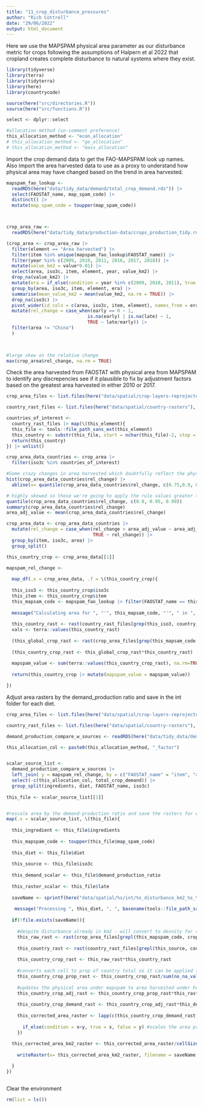 ```yaml
---
title: "11_crop_disturbance_pressures"
author: "Rich Cottrell"
date: "29/06/2022"
output: html_document
---
```


Here we use the MAPSPAM physical area parameter as our disturbance metric for crops following the assumptions of Halpern et al 2022 that cropland creates complete disturbance to natural systems where they exist.

```r
library(tidyverse)
library(terra)
library(tidyterra)
library(here)
library(countrycode)

source(here("src/directories.R"))
source(here("src/functions.R"))

select <- dplyr::select

#allocation method (un-comment preference)
this_allocation_method <- "econ_allocation"
# this_allocation_method <- "ge_allocation"
# this_allocation_method <- "mass_allocation"

```

Import the crop demand data to get the FAO-MAPSPAM look up names. Also import the area harvested data to use as a proxy to understand how physical area may have changed based on the trend in area harvested. 

```r

mapspam_fao_lookup <- 
  readRDS(here("data/tidy_data/demand/total_crop_demand.rds")) |> 
  select(FAOSTAT_name, map_spam_code) |> 
  distinct() |> 
  mutate(map_spam_code = toupper(map_spam_code))



crop_area_raw <- 
  readRDS(here("data/tidy_data/production-data/crops_production_tidy.rds"))

(crop_area <- crop_area_raw |>  
  filter(element == "Area harvested") |> 
  filter(item %in% unique(mapspam_fao_lookup$FAOSTAT_name)) |> 
  filter(year %in% c(2009, 2010, 2011, 2016, 2017, 2018)) |> 
  mutate(value_km2 = value*0.01) |>
  select(area, iso3c, item, element, year, value_km2) |> 
  drop_na(value_km2) |> 
  mutate(era = if_else(condition = year %in% c(2009, 2010, 2011), true = "early", false = "late")) |> 
  group_by(area, iso3c, item, element, era) |> 
  summarise(mean_value_km2 = mean(value_km2, na.rm = TRUE)) |> 
  drop_na(iso3c) |> 
  pivot_wider(id_cols = c(area, iso3c, item, element), names_from = era, values_from = mean_value_km2) |> 
  mutate(rel_change = case_when(early == 0 ~ 1,
                              is.na(early) | is.na(late) ~ 1,
                              TRUE ~ late/early)) |> 
  filter(area != "China")
  )


  
#large skew on the relative change
max(crop_area$rel_change, na.rm = TRUE)

```


Check the area harvested from FAOSTAT with physical area from MAPSPAM to identify any discrepencies see if it plausible to fix by adjustment factors based on the greatest area harvested in either 2010 or 2017.

```r

crop_area_files <- list.files(here("data/spatial/crop-layers-reprojected"), pattern = "_A_", full.names = TRUE)

country_rast_files <- list.files(here("data/spatial/country-rasters"), full.names = TRUE)

countries_of_interest <- 
  country_rast_files |> map(\(this_element){
  this_file <- tools::file_path_sans_ext(this_element)
  this_country <- substr(this_file, start = nchar(this_file)-2, stop = nchar(this_file))
  return(this_country)
}) |> unlist()

crop_area_data_countries <- crop_area |> 
  filter(iso3c %in% countries_of_interest) 

#Some crazy changes in area harvested which doubtfully reflect the physical change in area - s
hist(crop_area_data_countries$rel_change) |> 
  abline(v= quantile(crop_area_data_countries$rel_change, c(0.75,0.9, 0.95, 0.99)), lty = 2)

# highly skewed so those we're going to apply the rule values greater than the mean get the mean value (mean is greater than the 90th percentile)
quantile(crop_area_data_countries$rel_change, c(0.9, 0.95, 0.99))
summary(crop_area_data_countries$rel_change) 
area_adj_value <- mean(crop_area_data_countries$rel_change)

crop_area_data <- crop_area_data_countries |> 
  mutate(rel_change = case_when(rel_change > area_adj_value ~ area_adj_value,
                                TRUE ~ rel_change)) |> 
  group_by(item, iso3c, area) |> 
  group_split()

this_country_crop <- crop_area_data[[1]]

mapspam_rel_change <- 
  
  map_df(.x = crop_area_data, .f = \(this_country_crop){
  
  this_iso3 <- this_country_crop$iso3c
  this_item <- this_country_crop$item
  this_mapsam_code <- mapspam_fao_lookup |> filter(FAOSTAT_name == this_item) |> pull(map_spam_code) |> unique()
  
  message("Calculating area for ", "'", this_mapsam_code, "'", " in ", this_iso3)
  
  this_country_rast <- rast(country_rast_files[grep(this_iso3, country_rast_files)])
  vals <- terra::values(this_country_rast)
  
  (this_global_crop_rast <- rast(crop_area_files[grep(this_mapsam_code, crop_area_files)]))
  
  (this_country_crop_rast <- this_global_crop_rast*this_country_rast)
  
  mapspam_value <- sum(terra::values(this_country_crop_rast), na.rm=TRUE)
  
  return(this_country_crop |> mutate(mapspam_value = mapspam_value))

}) 
```


Adjust area rasters by the demand_production ratio and save in the int folder for each diet.

```r

crop_area_files <- list.files(here("data/spatial/crop-layers-reprojected"), pattern = "_A_", full.names = TRUE)

country_rast_files <- list.files(here("data/spatial/country-rasters"), full.names = TRUE)

demand_production_compare_w_sources <- readRDS(here("data/tidy_data/demand/sourcing_countries_crops.rds"))

this_allocation_col <- paste0(this_allocation_method, "_factor")


scalar_source_list <- 
  demand_production_compare_w_sources |> 
  left_join( y = mapspam_rel_change, by = c("FAOSTAT_name" = "item", "area", "iso3c")) |> 
  select(-c(this_allocation_col, total_crop_demand)) |> 
  group_split(ingredients, diet, FAOSTAT_name, iso3c) 
  
this_file <- scalar_source_list[[1]]


#rescale area by the demand-production ratio and save the rasters for each diet, ingredient, raw material
map(.x = scalar_source_list, \(this_file){
  
  this_ingredient <- this_file$ingredients 
  
  this_mapspam_code <- toupper(this_file$map_spam_code)
 
  this_diet <- this_file$diet
  
  this_source <- this_file$iso3c
  
  this_demand_scalar <- this_file$demand_production_ratio
  
  this_raster_scalar <- this_file$late
  
  saveName <- sprintf(here("data/spatial/%s/int/%s_disturbance_km2_%s_%s.tif"), this_diet, this_ingredient,  this_allocation_method, this_source)
  
   message("Processing ", this_diet, ", ", basename(tools::file_path_sans_ext(saveName)))
  
  if(!file.exists(saveName)){
 
    #despite disturbance already in km2 - will convert to desnity for reprojection later
    this_raw_rast <- rast(crop_area_files[grepl(this_mapspam_code, crop_area_files)]) 
  
    this_country_rast <- rast(country_rast_files[grepl(this_source, country_rast_files)])
    
    this_country_crop_rast <- this_raw_rast*this_country_rast
    
    #converts each cell to prop of country total so it can be applied to a new production volume
    this_country_crop_prop_rast <- this_country_crop_rast/sum(no_na_values(this_country_crop_rast))
    
    #updates the physical area under mapspam to area harvested under FAO (mean 2016-2018)
    this_country_crop_adj_rast <- this_country_crop_prop_rast*this_raster_scalar 
    
    this_country_crop_demand_rast <- this_country_crop_adj_rast*this_demand_scalar
    
    this_corrected_area_raster <- lapp(c(this_country_crop_demand_rast,cellSize(this_country_crop_demand_rast)), \(x,y){
      
      if_else(condition = x<y, true = x, false = y) #scales the area produced by the demand:production ratio but limits to cellSize
    })
  
  this_corrected_area_km2_raster <- this_corrected_area_raster/cellSize(this_corrected_area_raster, unit="km")
    
    writeRaster(x= this_corrected_area_km2_raster, filename = saveName, overwrite=TRUE)

  }
})



```


Clear the environment 
```r

rm(list = ls())
```

